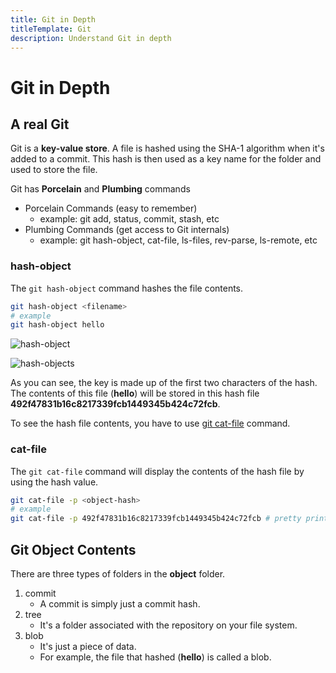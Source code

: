 ```yaml
---
title: Git in Depth
titleTemplate: Git
description: Understand Git in depth
---
```


# Git in Depth

## A real Git

Git is a **key-value store**. A file is hashed using the SHA-1 algorithm when it's added to a commit. This hash is then used as a key name for the folder and used to store the file.

Git has **Porcelain** and **Plumbing** commands

- Porcelain Commands (easy to remember)
  - example: git add, status, commit, stash, etc
- Plumbing Commands (get access to Git internals)
  - example: git hash-object, cat-file, ls-files, rev-parse, ls-remote, etc

### hash-object

The `git hash-object` command hashes the file contents.

```bash
git hash-object <filename>
# example
git hash-object hello
```

![hash-object](/docs/git/hash-object.png)

![hash-objects](/docs/git/hash-objects.png)

As you can see, the key is made up of the first two characters of the hash. The contents of this file (**hello**) will be stored in this hash file **492f47831b16c8217339fcb1449345b424c72fcb**.

To see the hash file contents, you have to use [git cat-file](#cat-file) command.

### cat-file

The `git cat-file` command will display the contents of the hash file by using the hash value.

```bash
git cat-file -p <object-hash>
# example
git cat-file -p 492f47831b16c8217339fcb1449345b424c72fcb # pretty prints the contents
```

## Git Object Contents

There are three types of folders in the **object** folder.

1. commit
   - A commit is simply just a commit hash.
2. tree
   - It's a folder associated with the repository on your file system.
3. blob
   - It's just a piece of data.
   - For example, the file that hashed (**hello**) is called a blob.
